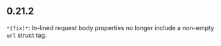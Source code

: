 ## 0.21.2
`*(fix)*`: In-lined request body properties no longer include a non-empty `url` struct tag.


